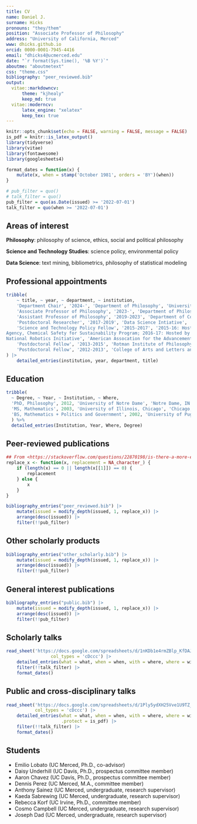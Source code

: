 ```yaml
---
title: CV
name: Daniel J.
surname: Hicks
pronouns: "they/them"
position: "Associate Professor of Philosophy"
address: "University of California, Merced"
www: dhicks.github.io
orcid: 0000-0001-7945-4416
email: "dhicks4@ucmerced.edu"
date: "`r format(Sys.time(), '%B %Y')`"
aboutme: "aboutmetext"
css: "theme.css"
bibliography: "peer_reviewed.bib"
output: 
  vitae::markdowncv:
      theme: "kjhealy"
      keep_md: true
  vitae::moderncv:
      latex_engine: "xelatex"
      keep_tex: true
---
```


```r
knitr::opts_chunk$set(echo = FALSE, warning = FALSE, message = FALSE)
is_pdf = knitr::is_latex_output()
library(tidyverse)
library(vitae)
library(fontawesome)
library(googlesheets4)

format_dates = function(x) {
    mutate(x, when = stamp('October 1981', orders = 'BY')(when))
}

# pub_filter = quo()
# talk_filter = quo()
pub_filter = quo(as.Date(issued) >= '2022-07-01')
talk_filter = quo(when >= '2022-07-01')
```

## Areas of interest

**Philosophy**: 
philosophy of science, ethics, social and political philosophy

**Science and Technology Studies**: 
science policy, environmental policy

**Data Science**: 
text mining, bibliometrics, philosophy of statistical modeling


## Professional appointments

```r
tribble(
    ~ title, ~ year, ~ department, ~ institution, 
    'Department Chair', '2024-', 'Department of Philosophy', 'University of California, Merced',
    'Associate Professor of Philosophy', '2023-', 'Department of Philosophy; Affiliate Faculty, Public Health Graduate Group; Affiliate Faculty, Health Sciences Research Institute', 'University of California, Merced', 
    'Assistant Professor of Philosophy', '2019-2023', 'Department of Cognitive Science', 'University of California, Merced',
    'Postdoctoral Researcher', '2017-2019', 'Data Science Intiative', 'University of California, Davis', 
    'Science and Technology Policy Fellow', '2015-2017', '2015-16: Hosted by the Environmental Protection
Agency, Chemical Safety for Sustainability Program; 2016-17: Hosted by the National Science Foundation,
National Robotics Initiative', 'American Assocation for the Advancement of Science',
    'Postdoctoral Fellow', '2013-2015', 'Rotman Institute of Philosophy', 'University of Western Ontario', 
    'Postdoctoral Fellow', '2012-2013', 'College of Arts and Letters and Department of Philosophy', 'University of Notre Dame'
) |> 
    detailed_entries(institution, year, department, title)
```

## Education

```r
tribble(
  ~ Degree, ~ Year, ~ Institution, ~ Where,
  'PhD, Philosophy', 2012, 'University of Notre Dame', 'Notre Dame, IN',
  'MS, Mathematics', 2003, 'University of Illinois, Chicago', 'Chicago, IL',
  'BS, Mathematics + Politics and Government', 2002, 'University of Puget Sound', 'Tacoma, WA'
  ) %>% 
  detailed_entries(Institution, Year, Where, Degree)
```



## Peer-reviewed publications

```r
## From <https://stackoverflow.com/questions/22870198/is-there-a-more-efficient-way-to-replace-null-with-na-in-a-list/49539022#49539022>
replace_x <- function(x, replacement = NA_character_) {
    if (length(x) == 0 || length(x[[1]]) == 0) {
        replacement
    } else {
        x
    }
}

bibliography_entries("peer_reviewed.bib") |> 
    mutate(issued = modify_depth(issued, 1, replace_x)) |> 
    arrange(desc(issued)) |> 
    filter(!!pub_filter)
```


## Other scholarly products

```r
bibliography_entries("other_scholarly.bib") |> 
    mutate(issued = modify_depth(issued, 1, replace_x)) |> 
    arrange(desc(issued)) |> 
    filter(!!pub_filter)
```


## General interest publications

```r
bibliography_entries("public.bib") |> 
    mutate(issued = modify_depth(issued, 1, replace_x)) |> 
    arrange(desc(issued)) |> 
    filter(!!pub_filter)
```

## Scholarly talks

```r
read_sheet('https://docs.google.com/spreadsheets/d/1nKDb1e4rmZBlp_KfDAJkQKRij4btkDewAH-hB6MnxT0/edit#gid=0', 
                 col_types = 'cDccc') |> 
    detailed_entries(what = what, when = when, with = where, where = with, why = why, .protect = is_pdf) |> 
    filter(!!talk_filter) |> 
    format_dates()
```

## Public and cross-disciplinary talks

```r
read_sheet('https://docs.google.com/spreadsheets/d/1Ply5ydXH25Vve1U9TZ_VZLsYL2f6dJIlv2L1Uaiw4Ew/edit#gid=0', 
           col_types = 'cDccc') |> 
    detailed_entries(what = what, when = when, with = where, where = with, why = why, 
                     .protect = is_pdf) |> 
    filter(!!talk_filter) |> 
    format_dates()
```


## Students

- Emilio Lobato (UC Merced, Ph.D., co-advisor)
- Daisy Underhill (UC Davis, Ph.D., prospectus committee member)
- Aaron Chavez (UC Davis, Ph.D., prospectus committee member)
- Dennis Perez (UC Merced, M.A., committee member)
- Anthony Sainez (UC Merced, undergraduate, research supervisor)
- Kaeda Sabrewing (UC Merced, undergraduate, research supervisor)
- Rebecca Korf (UC Irvine, Ph.D., committee member)
- Cosmo Campbell (UC Merced, undergraduate, research supervisor)
- Joseph Dad (UC Merced, undergraduate, research supervisor)


